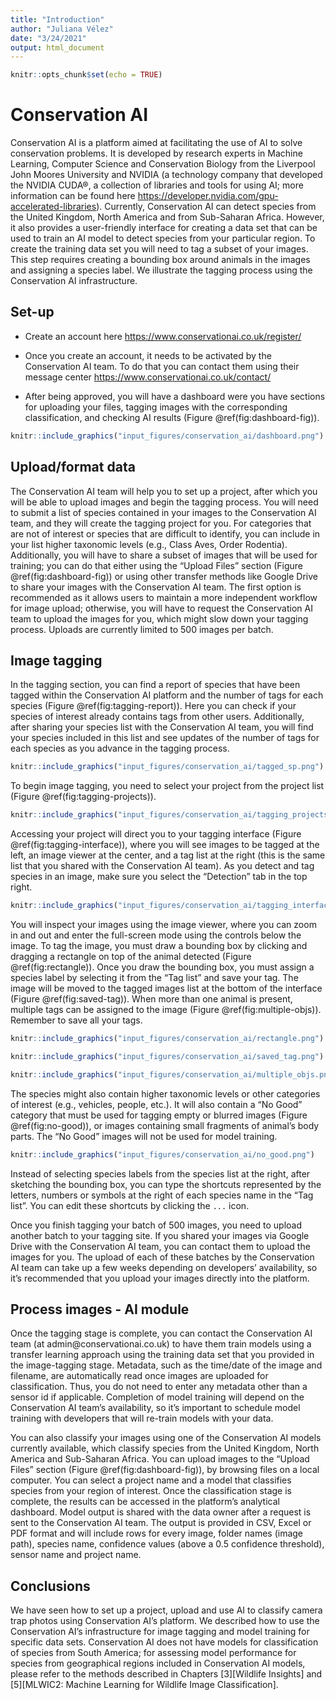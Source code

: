 ```yaml
---
title: "Introduction"
author: "Juliana Vélez"
date: "3/24/2021"
output: html_document
---
```


```r
knitr::opts_chunk$set(echo = TRUE)
```

# Conservation AI

Conservation AI is a platform aimed at facilitating the use of AI to solve conservation problems. It is developed by research experts in Machine Learning, Computer Science and Conservation Biology from the Liverpool John Moores University and NVIDIA (a technology company that developed the NVIDIA CUDA®, a collection of libraries and tools for using AI; more information can be found here <https://developer.nvidia.com/gpu-accelerated-libraries>). Currently, Conservation AI can detect species from the United Kingdom, North America and from Sub-Saharan Africa. However, it also provides a user-friendly interface for creating a  data set that can be used to train an AI model to detect species from your particular region. To create the training data set you will need to tag a subset of your images. This step requires creating a bounding box around animals in the images and assigning a species label. We illustrate the tagging process using the Conservation AI infrastructure.

## Set-up

- Create an account here
<https://www.conservationai.co.uk/register/>

- Once you create an account, it needs to be activated by the Conservation AI team. To do that you can contact them using their message center <https://www.conservationai.co.uk/contact/>

- After being approved, you will have a dashboard were you have sections for uploading your files, tagging images with the corresponding classification, and checking AI results (Figure \@ref(fig:dashboard-fig)).

```r

knitr::include_graphics("input_figures/conservation_ai/dashboard.png")
```

## Upload/format data

The Conservation AI team will help you to set up a project, after which you will be able to upload images and begin the tagging process. You will need to submit a list of species contained in your images to the Conservation AI team, and they will create the tagging project for you. For categories that are not of interest or species that are difficult to identify, you can include in your list higher taxonomic levels (e.g., Class Aves, Order Rodentia). Additionally, you will have to share a subset of images that will be used for training; you can do that either using the "Upload Files" section (Figure \@ref(fig:dashboard-fig)) or using other transfer methods like Google Drive to share your images with the Conservation AI team. The first option is recommended as it allows users to maintain a more independent workflow for image upload; otherwise, you will have to request the Conservation AI team to upload the images for you, which might slow down your tagging process. Uploads are currently limited to 500 images per batch.

## Image tagging

In the tagging section, you can find a report of species that have been tagged within the Conservation AI platform and the number of tags for each species (Figure \@ref(fig:tagging-report)). Here you can check if your species of interest already contains tags from other users. Additionally, after sharing your species list with the Conservation AI team, you will find your species included in this list and see updates of the number of tags for each species as you advance in the tagging process.

```r

knitr::include_graphics("input_figures/conservation_ai/tagged_sp.png")
``` 

To begin image tagging, you need to select your project from the project list (Figure \@ref(fig:tagging-projects)).

```r

knitr::include_graphics("input_figures/conservation_ai/tagging_projects.png")
```

Accessing your project will direct you to your tagging interface (Figure \@ref(fig:tagging-interface)), where you will see images to be tagged at the left, an image viewer at the center, and a tag list at the right (this is the same list that you shared with the Conservation AI team). As you detect and tag species in an image, make sure you select the "Detection" tab in the top right.

```r

knitr::include_graphics("input_figures/conservation_ai/tagging_interface.png")
```

You will inspect your images using the image viewer, where you can zoom in and out and enter the full-screen mode using the controls below the image. To tag the image, you must draw a bounding box by clicking and dragging a rectangle on top of the animal detected (Figure \@ref(fig:rectangle)). Once you draw the bounding box, you must assign a species label by selecting it from the "Tag list" and save your tag. The image will be moved to the tagged images list at the bottom of the interface (Figure \@ref(fig:saved-tag)). When more than one animal is present, multiple tags can be assigned to the image (Figure \@ref(fig:multiple-objs)). Remember to save all your tags.


```r

knitr::include_graphics("input_figures/conservation_ai/rectangle.png")
```


```r

knitr::include_graphics("input_figures/conservation_ai/saved_tag.png")
```


```r

knitr::include_graphics("input_figures/conservation_ai/multiple_objs.png")
```

The species might also contain higher taxonomic levels or other categories of interest (e.g., vehicles, people, etc.). It will also contain a "No Good" category that must be used for tagging empty or blurred images (Figure \@ref(fig:no-good)), or images containing small fragments of animal's body parts. The "No Good" images will not be used for model training.

```r

knitr::include_graphics("input_figures/conservation_ai/no_good.png")
```

Instead of selecting species labels from the species list at the right, after sketching the bounding box, you can type the shortcuts represented by the letters, numbers or symbols at the right of each species name in the "Tag list". You can edit these shortcuts by clicking the `...` icon.

Once you finish tagging your batch of 500 images, you need to upload another batch to your tagging site. If you shared your images via Google Drive with the Conservation AI team, you can contact them to upload the images for you. The upload of each of these batches by the Conservation AI team can take up a few weeks depending on developers' availability, so it's recommended that you upload your images directly into the platform.

## Process images - AI module

Once the tagging stage is complete, you can contact the Conservation AI team (at admin@conservationai.co.uk) to have them train models using a transfer learning approach using the training data set that you provided in the image-tagging stage. Metadata, such as the time/date of the image and filename, are automatically read once images are uploaded for classification. Thus, you do not need to enter any metadata other than a sensor id if applicable. Completion of model training will depend on the Conservation AI team's availability, so it's important to schedule model training with developers that will re-train models with your data.

You can also classify your images using one of the Conservation AI models currently available, which classify species from the United Kingdom, North America and Sub-Saharan Africa. You can upload images to the "Upload Files" section (Figure \@ref(fig:dashboard-fig)), by browsing files on a local computer. You can select a project name and a model that classifies species from your region of interest. Once the classification stage is complete, the results can be accessed in the platform's analytical dashboard. Model output is shared with the data owner after a request is sent to the Conservation AI team. The output is provided in CSV, Excel or PDF format and will include rows for every image, folder names (image path), species name, confidence values (above a 0.5 confidence threshold), sensor name and project name.

## Conclusions

We have seen how to set up a project, upload and use AI to classify camera trap photos using Conservation AI's platform. We described how to use the Conservation AI's infrastructure for image tagging and model training for specific data sets. Conservation AI does not have models for classification of species from South America; for assessing model performance for species from geographical regions included in Conservation AI models, please refer to the methods described in Chapters [3][Wildlife Insights] and [5][MLWIC2: Machine Learning for Wildlife Image Classification].
